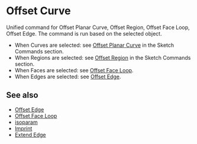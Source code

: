 
# Offset Curve

<Reference shortcut="O" command="Offset Curve" button="Right of Command Bar" />

Unified command for Offset Planar Curve, Offset Region, Offset Face Loop, Offset Edge. The command is run based on the selected object.
   - When Curves are selected: see [Offset Planar Curve](../sketch/offset-planar-curve) in the Sketch Commands section.
   - When Regions are selected: see [Offset Region](../sketch/offset-region) in the Sketch Commands section.
   - When Faces are selected: see [Offset Face Loop](./offset-face-loop).
   - When Edges are selected: see [Offset Edge](./offset-edge).

## See also
- [Offset Edge](./offset-edge)
- [Offset Face Loop](./offset-face-loop)
- [isoparam](./isoparam)
- [Imprint](./imprint)
- [Extend Edge](./extend-edge)






